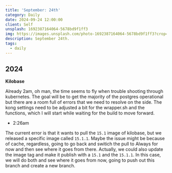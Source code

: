 ```yaml
---
title: 'September: 24th'
category: Daily
date: 2024-09-24 12:00:00
client: Self
unsplash: 1692387164064-5678bd9f1ff3
img: https://images.unsplash.com/photo-1692387164064-5678bd9f1ff3?crop=entropy&cs=srgb&fm=jpg&ixid=MnwzNjM5Nzd8MHwxfHJhbmRvbXx8fHx8fHx8fDE2ODE3NDg2ODY&ixlib=rb-4.0.3&q=85
description: September 24th. 
tags:
  - daily
---
```



## 2024

**Kilobase**

Already 2am, oh man, the time seems to fly when trouble shooting through kubernetes.
The goal will be to get the majority of the postgres operational but there are a room full of errors that we need to resolve on the side.
The kong settings need to be adjusted a bit for the wrapper.sh and the functions, which I will start while waiting for the build to move forward.

- 2:26am

The current error is that it wants to pull the `15.1` image of kilobase, but we released a specific image called `15.1.1`.
Maybe the issue might be because of cache, regardless, going to go back and switich the pull to Always for now and then see where it goes from there.
Actually, we could also update the image tag and make it publish with a `15.1` and the `15.1.1`.
In this case, we will do both and see where it goes from now, going to push out this branch and create a new branch.